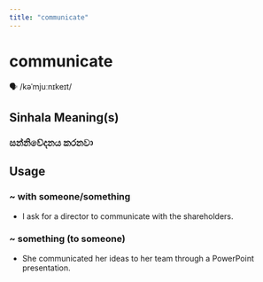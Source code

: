 ```yaml
---
title: "communicate"
---
```


# communicate

🗣️ /kəˈmjuːnɪkeɪt/

## Sinhala Meaning(s)

### සන්නිවේදනය කරනවා

## Usage

### ~ with someone/something

- I ask for a director to communicate with the shareholders.


### ~ something (to someone)

- She communicated her ideas to her team through a PowerPoint presentation.


